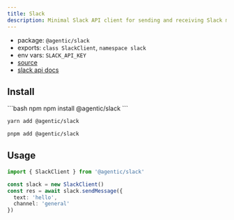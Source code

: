 ```yaml
---
title: Slack
description: Minimal Slack API client for sending and receiving Slack messages.
---
```


- package: `@agentic/slack`
- exports: `class SlackClient`, `namespace slack`
- env vars: `SLACK_API_KEY`
- [source](https://github.com/transitive-bullshit/agentic/blob/main/packages/slack/src/slack-client.ts)
- [slack api docs](https://api.slack.com/docs)

## Install

<CodeGroup>
```bash npm
npm install @agentic/slack
```

```bash yarn
yarn add @agentic/slack
```

```bash pnpm
pnpm add @agentic/slack
```

</CodeGroup>

## Usage

```ts
import { SlackClient } from '@agentic/slack'

const slack = new SlackClient()
const res = await slack.sendMessage({
  text: 'hello',
  channel: 'general'
})
```
